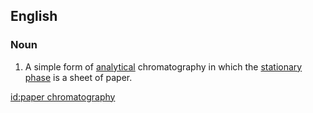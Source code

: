 ==English==

===Noun===
{{wikipedia}}
{{en-noun|sg=[[paper]] [[chromatography]]|-}}

#{{chemistry}} A simple form of [[analytical]] chromatography in which the [[stationary phase]] is a sheet of paper.

[[id:paper chromatography]]